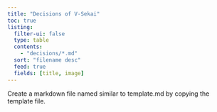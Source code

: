 ```yaml
---
title: "Decisions of V-Sekai"
toc: true
listing:
  filter-ui: false
  type: table
  contents:
    - "decisions/*.md"
  sort: "filename desc"
  feed: true
  fields: [title, image]
---
```


Create a markdown file named similar to template.md by copying the template file. 
